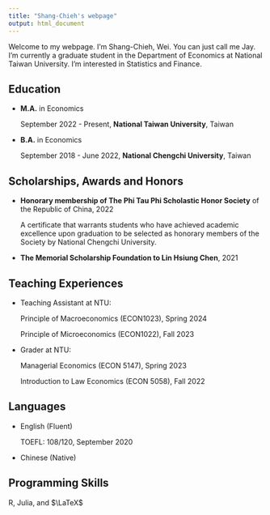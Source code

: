 ```yaml
---
title: "Shang-Chieh's webpage"
output: html_document
---
```


Welcome to my webpage. I'm Shang-Chieh, Wei. You can just call me Jay. I'm currently a graduate student in the Department of Economics at National Taiwan University. I'm interested in Statistics and Finance. 

## Education

- __M.A.__ in Economics

  September 2022 - Present, __National Taiwan University__, Taiwan 

- __B.A.__ in Economics 
  
  September 2018 - June 2022, __National Chengchi University__, Taiwan

## Scholarships, Awards and Honors

- __Honorary membership of The Phi Tau Phi Scholastic Honor Society__ of the Republic of China, 2022

  A certificate that warrants students who have achieved academic excellence upon graduation to be selected as honorary members of the Society by National Chengchi University.
  
- __The Memorial Scholarship Foundation to Lin Hsiung Chen__, 2021

## Teaching Experiences

- Teaching Assistant at NTU:

  Principle of Macroeconomics (ECON1023), Spring 2024

  Principle of Microeconomics (ECON1022), Fall 2023

- Grader at NTU:

  Managerial Economics (ECON 5147), Spring 2023

  Introduction to Law Economics (ECON 5058), Fall 2022

## Languages

- English (Fluent)

  TOEFL: 108/120, September 2020

- Chinese (Native)

## Programming Skills

  R, Julia, and $\LaTeX$
